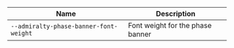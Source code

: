 
| Name | Description |
| --- | --- |
| `--admiralty-phase-banner-font-weight` | Font weight for the phase banner |

